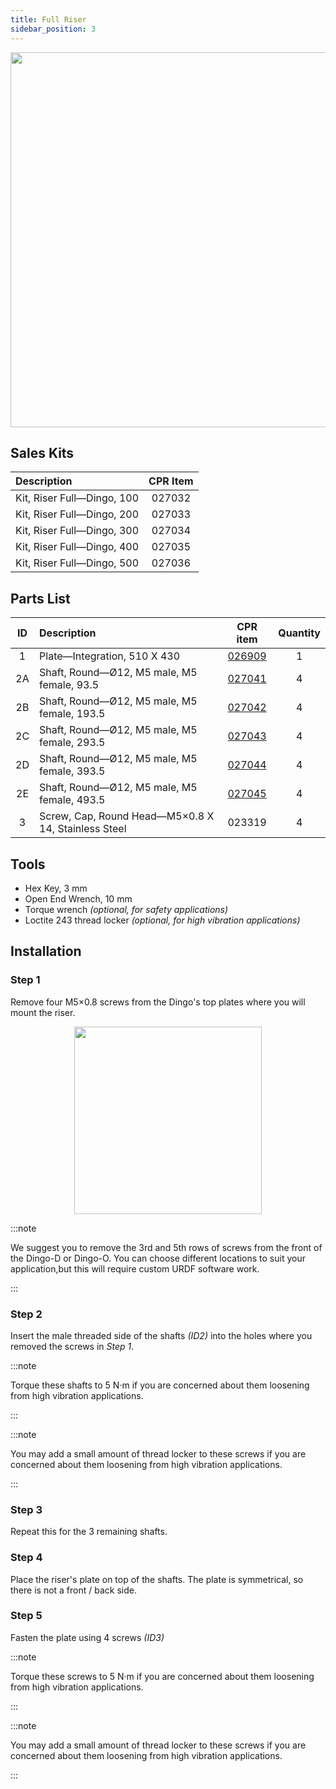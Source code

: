 ```yaml
---
title: Full Riser
sidebar_position: 3
---
```


<center>
  <img
    src="/img/robot_images/dingo_images/dingo_pacs_2.png"
    width="600"
  />
</center>

## Sales Kits

| Description                | CPR Item |
| :------------------------- | :------: |
| Kit, Riser Full—Dingo, 100 |  027032  |
| Kit, Riser Full—Dingo, 200 |  027033  |
| Kit, Riser Full—Dingo, 300 |  027034  |
| Kit, Riser Full—Dingo, 400 |  027035  |
| Kit, Riser Full—Dingo, 500 |  027036  |

## Parts List

| ID  | Description                                         |                         CPR item                         | Quantity |
| :-: | :-------------------------------------------------- | :------------------------------------------------------: | :------: |
|  1  | Plate—Integration, 510 X 430                        |   [026909](/assets/pdf/clearpath_robotics_026909.pdf)    |    1     |
| 2A  | Shaft, Round—Ø12, M5 male, M5 female, 93.5          | [027041](/assets/pdf/clearpath_robotics_027041-TDS1.pdf) |    4     |
| 2B  | Shaft, Round—Ø12, M5 male, M5 female, 193.5         | [027042](/assets/pdf/clearpath_robotics_027042-TDS1.pdf) |    4     |
| 2C  | Shaft, Round—Ø12, M5 male, M5 female, 293.5         | [027043](/assets/pdf/clearpath_robotics_027043-TDS1.pdf) |    4     |
| 2D  | Shaft, Round—Ø12, M5 male, M5 female, 393.5         | [027044](/assets/pdf/clearpath_robotics_027044-TDS1.pdf) |    4     |
| 2E  | Shaft, Round—Ø12, M5 male, M5 female, 493.5         | [027045](/assets/pdf/clearpath_robotics_027045-TDS1.pdf) |    4     |
|  3  | Screw, Cap, Round Head—M5×0.8 X 14, Stainless Steel |                          023319                          |    4     |

## Tools

- Hex Key, 3 mm
- Open End Wrench, 10 mm
- Torque wrench _(optional, for safety applications)_
- Loctite 243 thread locker _(optional, for high vibration applications)_

## Installation

### Step 1

Remove four M5×0.8 screws from the Dingo's top plates where you will mount the riser.

<center>
  <img
    src="/img/robot_images/dingo_images/dingo_pacs_3.png"
    width="300"
  />
</center>

:::note

We suggest you to remove the 3rd and 5th rows of screws from the front of the Dingo-D or Dingo-O.
You can choose different locations to suit your application,but this will require custom URDF software work.

:::

### Step 2

Insert the male threaded side of the shafts _(ID2)_ into the holes where you removed the screws in _Step 1_.

:::note

Torque these shafts to 5 N·m if you are concerned about them loosening from high vibration applications.

:::

:::note

You may add a small amount of thread locker to these screws if you are concerned about them loosening from high vibration applications.

:::

### Step 3

Repeat this for the 3 remaining shafts.

### Step 4

Place the riser's plate on top of the shafts.
The plate is symmetrical, so there is not a front / back side.

### Step 5

Fasten the plate using 4 screws _(ID3)_

:::note

Torque these screws to 5 N·m if you are concerned about them loosening from high vibration applications.

:::

:::note

You may add a small amount of thread locker to these screws if you are concerned about them loosening from high vibration applications.

:::
